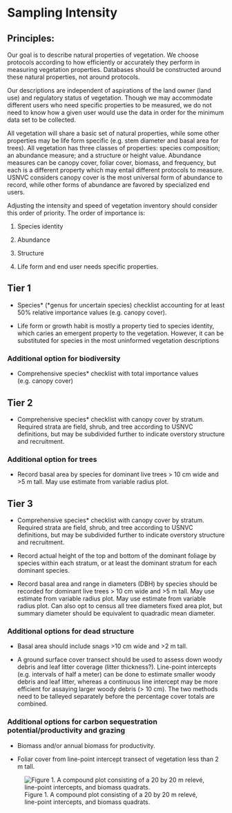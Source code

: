 # Sampling Intensity

## Principles:{-}
Our goal is to describe natural properties of vegetation. We choose protocols according to how efficiently or accurately they perform in measuring vegetation properties. Databases should be constructed around these natural properties, not around protocols.

Our descriptions are independent of aspirations of the land owner (land use) and regulatory status of vegetation. Though we may accommodate different users who need specific properties to be measured, we do not need to know how a given user would use the data in order for the minimum data set to be collected.

All vegetation will share a basic set of natural properties, while some other properties may be life form specific (e.g. stem diameter and basal area for trees). All vegetation has three classes of properties: species composition; an abundance measure; and a structure or height value. Abundance measures can be canopy cover, foliar cover, biomass, and frequency, but each is a different property which may entail different protocols to measure. USNVC considers canopy cover is the most universal form of abundance to record, while other forms of abundance are favored by specialized end users. 

Adjusting the intensity and speed of vegetation inventory should consider this order of priority. The order of importance is:

1. Species identity

1. Abundance

1. Structure

1. Life form and end user needs specific properties. 

## Tier 1

-	Species* (*genus for uncertain species) checklist accounting for at least 50% relative importance values (e.g. canopy cover).

-	Life form or growth habit is mostly a property tied to species identity, which caries an emergent property to the vegetation. However, it can be substituted for species in the most uninformed vegetation descriptions

### Additional option for biodiversity{-}

-	Comprehensive species* checklist with total importance values (e.g. canopy cover)

## Tier 2

-	Comprehensive species* checklist with canopy cover by stratum. Required strata are field, shrub, and tree according to USNVC definitions, but may be subdivided further to indicate overstory structure and recruitment.

### Additional option for trees{-}

-	Record basal area by species for dominant live trees > 10 cm wide and >5 m tall. May use estimate from variable radius plot.

## Tier 3

-	Comprehensive species* checklist with canopy cover by stratum. Required strata are field, shrub, and tree according to USNVC definitions, but may be subdivided further to indicate overstory structure and recruitment.

-	Record actual height of the top and bottom of the dominant foliage by species within each stratum, or at least the dominant stratum for each dominant species.

-	Record basal area and range in diameters (DBH) by species should be recorded for dominant live trees > 10 cm wide and >5 m tall. May use estimate from variable radius plot. May use estimate from variable radius plot. Can also opt to census all tree diameters fixed area plot, but summary diameter should be equivalent to quadradic mean diameter.

### Additional options for dead structure{-}

-	Basal area should include snags >10 cm wide and >2 m tall.

-	A ground surface cover transect should be used to assess down woody debris and leaf litter coverage (litter thickness?). Line-point intercepts (e.g. intervals of half a meter) can be done to estimate smaller woody debris and leaf litter, whereas a continuous line intercept may be more efficient for assaying larger woody debris (> 10 cm). The two methods need to be talleyed separately before the percentage cover totals are combined.

### Additional options for carbon sequestration potential/productivity and grazing{-}

-	Biomass and/or annual biomass for productivity.

- Foliar cover from line-point intercept transect of vegetation less than 2 m tall.

![Figure 1. A compound plot consisting of a 20 by 20 m relevé, line-point intercepts, and biomass quadrats.](static-figures/plot.png)

